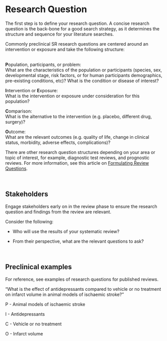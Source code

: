 # Research Question {#researchquestion}

The first step is to define your research question. A concise research question is the back-bone for a good search strategy, as it determines the structure and sequence for your literature searches.

Commonly preclinical SR research questions are centered around an intervention or exposure and take the following structure: 

\
**P**opulation, participants, or problem: 
\
What are the characteristics of the population or participants (species, sex, developmental stage, risk factors, or for human participants demographics, pre-existing conditions, etc)?
What is the condition or disease of interest?


**I**ntervention or **E**xposure: 
\
What is the intervention or exposure under consideration for this population?


**C**omparison: 
\
What is the alternative to the intervention (e.g. placebo, different drug, surgery)?

**O**utcome:
\
What are the relevant outcomes (e.g. quality of life, change in clinical status, morbidity, adverse effects, complications)?



There are other research question structures depending on your area or topic of interest, for example, diagnostic test reviews, and prognostic reviews. 
For more information, see this article on [Formulating Review Questions](https://journals.library.ualberta.ca/eblip/index.php/EBLIP/article/view/9741/8144){target="_blank"}.

<br>

## Stakeholders

Engage stakeholders early on in the review phase to ensure the research question and findings from the review are relevant. 

Consider the following: 

- Who will use the results of your systematic review?

- From their perspective, what are the relevant questions to ask?


<br>

## Preclinical examples

For reference, see examples of research questions for published reviews. 

“What is the effect of antidepressants compared to vehicle or no treatment on infarct volume in animal models of ischaemic stroke?”

P - Animal models of ischaemic stroke  

I - Antidepressants

C - Vehicle or no treatment

O - Infarct volume


